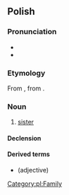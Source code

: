 ==Polish==

===Pronunciation===
* {{IPA|lang=pl|/ˈɕɔstra/}}
* {{audio|Pl-siostra.ogg|audio|lang=pl}}

===Etymology===
From {{inh|pl|sla-pro|*sestra}}, from {{etyl|ine-pro|pl}} {{m|ine-pro|*swésōr}}.

===Noun===
{{pl-noun|f}}

# [[sister]]

====Declension====
{{pl-decl-noun
|siostra|siostry
|siostry|sióstr
|siostrze|siostrom
|siostrę|siostry
|siostrą|siostrami
|siostrze|siostrach
|siostro|siostry
}}

====Derived terms====
* {{l|pl|siostrzany}} (adjective)

[[Category:pl:Family]]